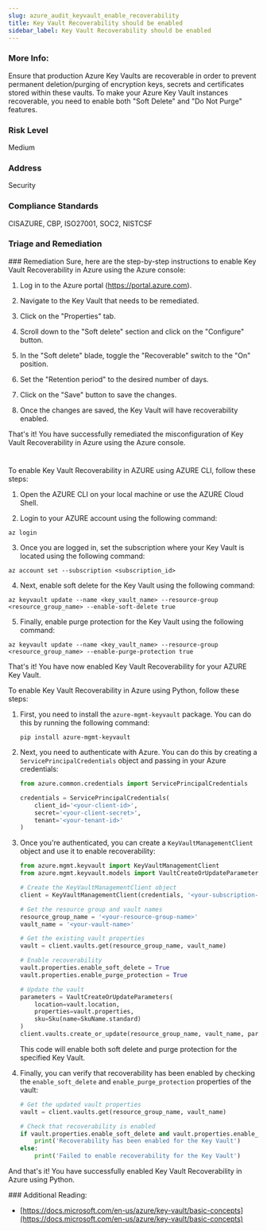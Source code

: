 ```yaml
---
slug: azure_audit_keyvault_enable_recoverability
title: Key Vault Recoverability should be enabled
sidebar_label: Key Vault Recoverability should be enabled
---
```


### More Info:

Ensure that production Azure Key Vaults are recoverable in order to prevent permanent deletion/purging of encryption keys, secrets and certificates stored within these vaults. To make your Azure Key Vault instances recoverable, you need to enable both "Soft Delete" and "Do Not Purge" features.

### Risk Level

Medium

### Address

Security

### Compliance Standards

CISAZURE, CBP, ISO27001, SOC2, NISTCSF


### Triage and Remediation
<Tabs>
<Tab title='Remediation'>
### Remediation

<AccordionGroup>
<Accordion title='Using Console' defaultOpen='true'>
Sure, here are the step-by-step instructions to enable Key Vault Recoverability in Azure using the Azure console:

1. Log in to the Azure portal (https://portal.azure.com).

2. Navigate to the Key Vault that needs to be remediated.

3. Click on the "Properties" tab.

4. Scroll down to the "Soft delete" section and click on the "Configure" button.

5. In the "Soft delete" blade, toggle the "Recoverable" switch to the "On" position.

6. Set the "Retention period" to the desired number of days.

7. Click on the "Save" button to save the changes.

8. Once the changes are saved, the Key Vault will have recoverability enabled.

That's it! You have successfully remediated the misconfiguration of Key Vault Recoverability in Azure using the Azure console.

#
</Accordion>

<Accordion title='Using CLI'>
To enable Key Vault Recoverability in AZURE using AZURE CLI, follow these steps:

1. Open the AZURE CLI on your local machine or use the AZURE Cloud Shell.

2. Login to your AZURE account using the following command:
```
az login
```

3. Once you are logged in, set the subscription where your Key Vault is located using the following command:
```
az account set --subscription <subscription_id>
```

4. Next, enable soft delete for the Key Vault using the following command:
```
az keyvault update --name <key_vault_name> --resource-group <resource_group_name> --enable-soft-delete true
```

5. Finally, enable purge protection for the Key Vault using the following command:
```
az keyvault update --name <key_vault_name> --resource-group <resource_group_name> --enable-purge-protection true
```

That's it! You have now enabled Key Vault Recoverability for your AZURE Key Vault.
</Accordion>

<Accordion title='Using Python'>
To enable Key Vault Recoverability in Azure using Python, follow these steps:

1. First, you need to install the `azure-mgmt-keyvault` package. You can do this by running the following command:

   ```
   pip install azure-mgmt-keyvault
   ```

2. Next, you need to authenticate with Azure. You can do this by creating a `ServicePrincipalCredentials` object and passing in your Azure credentials:

   ```python
   from azure.common.credentials import ServicePrincipalCredentials

   credentials = ServicePrincipalCredentials(
       client_id='<your-client-id>',
       secret='<your-client-secret>',
       tenant='<your-tenant-id>'
   )
   ```

3. Once you're authenticated, you can create a `KeyVaultManagementClient` object and use it to enable recoverability:

   ```python
   from azure.mgmt.keyvault import KeyVaultManagementClient
   from azure.mgmt.keyvault.models import VaultCreateOrUpdateParameters, VaultProperties, Sku, SkuName, AccessPolicyEntry, Permissions, SecretPermissions, StoragePermissions

   # Create the KeyVaultManagementClient object
   client = KeyVaultManagementClient(credentials, '<your-subscription-id>')

   # Get the resource group and vault names
   resource_group_name = '<your-resource-group-name>'
   vault_name = '<your-vault-name>'

   # Get the existing vault properties
   vault = client.vaults.get(resource_group_name, vault_name)

   # Enable recoverability
   vault.properties.enable_soft_delete = True
   vault.properties.enable_purge_protection = True

   # Update the vault
   parameters = VaultCreateOrUpdateParameters(
       location=vault.location,
       properties=vault.properties,
       sku=Sku(name=SkuName.standard)
   )
   client.vaults.create_or_update(resource_group_name, vault_name, parameters)
   ```

   This code will enable both soft delete and purge protection for the specified Key Vault.

4. Finally, you can verify that recoverability has been enabled by checking the `enable_soft_delete` and `enable_purge_protection` properties of the vault:

   ```python
   # Get the updated vault properties
   vault = client.vaults.get(resource_group_name, vault_name)

   # Check that recoverability is enabled
   if vault.properties.enable_soft_delete and vault.properties.enable_purge_protection:
       print('Recoverability has been enabled for the Key Vault')
   else:
       print('Failed to enable recoverability for the Key Vault')
   ```

And that's it! You have successfully enabled Key Vault Recoverability in Azure using Python.
</Accordion>

</AccordionGroup>
</Tab>
</Tabs>
### Additional Reading:

- [https://docs.microsoft.com/en-us/azure/key-vault/basic-concepts](https://docs.microsoft.com/en-us/azure/key-vault/basic-concepts) 

